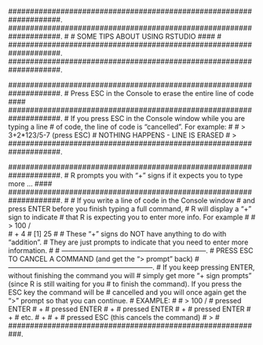 ####################################################################.
####################################################################.
#
# SOME TIPS ABOUT USING RSTUDIO  ####
#
####################################################################.
####################################################################.


####################################################################.
# Press ESC in the Console to erase the entire line of code ####
####################################################################.
# If you press ESC in the Console window while you are typing a line
# of code, the line of code is "cancelled". For example:
#
#    > 3+2*123/5-7 (press ESC)   # NOTHING HAPPENS - LINE IS ERASED
#    >
####################################################################.


####################################################################.
# R prompts you with "+" signs if it expects you to type more ... ####
####################################################################.
#
# If you write a line of code in the Console window
# and press ENTER before you finish typing a full command, 
# R will display a "+" sign to indicate
# that R is expecting you to enter more info. For example
#
#    > 100 /  
#    + 4
#    [1] 25
#
# These "+" signs do NOT have anything to do with "addition".
# They are just prompts to indicate that you need to enter more information.
#
# ---------------------------------------------------------------.
# PRESS ESC TO CANCEL A COMMAND (and get the "> prompt" back)
# ---------------------------------------------------------------.
# If you keep pressing ENTER, without finishing the command you will 
# simply get more "+ sign prompts" (since R is still waiting for you 
# to finish the command). If you press the ESC key the command will be 
# cancelled and you will once again get the ">" prompt so that you can continue.
# EXAMPLE: 
#
#    > 100 /       # pressed ENTER
#    +             # pressed ENTER
#    +             # pressed ENTER
#    +             # pressed ENTER
#    +             # etc.
#    +
#    +             # pressed ESC  (this cancels the command)
#    >
#
###########################################################.

